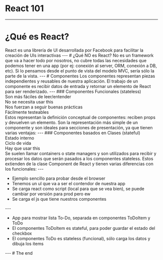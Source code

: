 
# React 101
---
# ¿Qué es React?
<Notes>
  React es una librería de UI desarrollada por Facebook para facilitar la creación de UIs interactivas
</Notes>
---
# ¿Qué NO es React?
<Notes>
  No es un framework que va a hacer todo por nosotros, no cubre todas las necesidades que podemos tener
  en una app (por ej: conexión al server, ORM, conexión a DB, etc). Si lo pensamos desde el punto de
  vista del modelo MVC, sería sólo la parte de la vista.
</Notes>
---
# Componentes
<Notes>
  Los componentes representan piezas independientes y reusables de nuestra aplicación. El trabajo de un
  componente es recibir datos de entrada y retornar un elemento de React para ser renderizado.
</Notes>
---
### Componentes Funcionales (stateless)
<Appear>
  <div>Son más fáciles de leer/entender</div>
  <div>No se necesita usar this</div>
  <div>Nos fuerzan a seguir buenas prácticas</div>
  <div>Fácilmente testeables</div>
</Appear>
<Notes>
  Estos representan la definición conceptual de componentes: reciben props y devuelven un elemento. Son la representación más simple de un componente y son ideales para secciones de presentación, ya que tienen varias ventajas:
</Notes>
---
### Componentes basados en Clases (stateful)
<Appear>
  <div>Estado interno</div>
  <div>Ciclo de vida</div>
  <div>Hay que usar this</div>
</Appear>
<Notes>
  Se suelen llamar containers o state managers y son utilizados para recibir y procesar los datos que serán pasados a los componentes stateless. Estos extienden de la clase Component de React y tienen varias diferencias con los funcionales:
</Notes>
---
<CodeSurfer
  title="index.html"
  code={require("!raw-loader!./src/browserExample/index.html")}
  lang="html"
  showNumbers={false}
  theme={oceanicNext}
  steps={[
    { range: [8, 9] },
    { tokens: { 8: [4, 5, 6, 7, 8] } },
    { range: [12, 13] },
    { lines: [16] },
  ]}
/>
<Notes>
  <ul>
    <li>Ejemplo sencillo para probar desde el browser</li>
    <li>Tenemos un ul que va a ser el contendor de nuestra app</li>
    <li>Se carga react como script (local para que se vea bien), se puede cambiar por versión para prod pero ew</li>
    <li>Se carga el js que tiene nuestros componentes</li>
  </ul>
</Notes>
---
<CodeSurfer
  title="ToDo.js"
  code={require("!raw-loader!./src/browserExample/ToDo.js")}
  lang="javascript"
  showNumbers={false}
  theme={oceanicNext}
  steps={[
    { range: [3, 28] },
    { range: [30, 40] },
    { range: [42, 52] },
  ]}
/>
<Notes>
  <ul>
    <li>App para mostrar lista To-Do, separada en componentes ToDoItem y ToDo</li>
    <li>El componentes ToDoItem es stateful, para poder guardar el estado del checkbox</li>
    <li>El componentes ToDo es stateless (funcional), sólo carga los datos y dibuja los items</li>
  </ul>
</Notes>
---
# The end